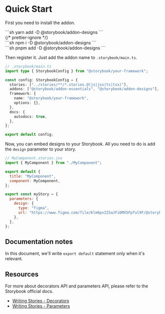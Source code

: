 
<Meta title="All-In-One Online Tools" />

# Quick Start

First you need to install the addon.

<TabsState initial="yarn">
  <div id="yarn" title="Yarn">
    <div>
      ```sh
      yarn add -D @storybook/addon-designs
      ```
    </div>
  </div>

<div id="npm" title="NPM">
  {/* prettier-ignore */}
  <div>
    ```sh
    npm i -D @storybook/addon-designs
    ```
  </div>
</div>

  <div id="pnpm" title="PNPM">
    <div>
      ```sh
      pnpm add -D @storybook/addon-designs
      ```
    </div>
  </div>
</TabsState>

Then register it.
Just add the addon name to `.storybook/main.ts`.

```ts
// .storybook/main.ts
import type { StorybookConfig } from "@storybook/your-framework";

const config: StorybookConfig = {
  stories: ["../stories/**/*.stories.@(js|jsx|ts|tsx)"],
  addons: ["@storybook/addon-essentials", "@storybook/addon-designs"],
  framework: {
    name: "@storybook/your-framework",
    options: {},
  },
  docs: {
    autodocs: true,
  },
};

export default config;
```

Now, you can embed designs to your Storybook.
All you need to do is add the `design` parameter to your story.

```js
// MyComponent.stories.jsx
import { MyComponent } from "./MyComponent";

export default {
  title: "MyComponent",
  component: MyComponent,
};

export const myStory = {
  parameters: {
    design: {
      type: "figma",
      url: "https://www.figma.com/file/Klm6pxIZSaJFiOMX5FpTul9F/@storybook/addon-designs-sample",
    },
  },
};
```

## Documentation notes

In this document, we'll write `export default` statement only when it's relevant.

[csf-docs]: https://storybook.js.org/docs/formats/component-story-format/

## Resources

For more about decorators API and parameters API, please refer to the Storybook official docs.

- [Writing Stories - Decorators][sb-docs-decorators]
- [Writing Stories - Parameters][sb-docs-parameters]

[sb-docs-decorators]: https://storybook.js.org/docs/react/writing-stories/decorators
[sb-docs-parameters]: https://storybook.js.org/docs/react/writing-stories/parameters
